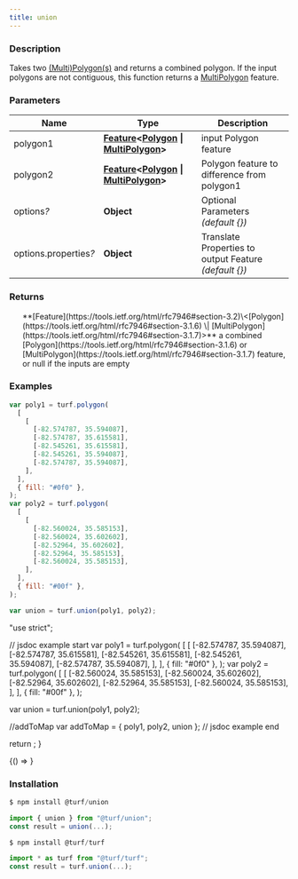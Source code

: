 ```yaml
---
title: union
---
```



### Description

Takes two [(Multi)Polygon(s)](https://tools.ietf.org/html/rfc7946#section-3.1.6) and returns a combined polygon. If the input polygons are not contiguous, this function returns a [MultiPolygon](https://tools.ietf.org/html/rfc7946#section-3.1.7) feature.

### Parameters

| Name                       | Type                                                                                                                                                                                               | Description                                            |
| -------------------------- | -------------------------------------------------------------------------------------------------------------------------------------------------------------------------------------------------- | ------------------------------------------------------ |
| polygon1                   | **[Feature](https://tools.ietf.org/html/rfc7946#section-3.2)\<[Polygon](https://tools.ietf.org/html/rfc7946#section-3.1.6) \| [MultiPolygon](https://tools.ietf.org/html/rfc7946#section-3.1.7)>** | input Polygon feature                                  |
| polygon2                   | **[Feature](https://tools.ietf.org/html/rfc7946#section-3.2)\<[Polygon](https://tools.ietf.org/html/rfc7946#section-3.1.6) \| [MultiPolygon](https://tools.ietf.org/html/rfc7946#section-3.1.7)>** | Polygon feature to difference from polygon1            |
| options<i>?</i>            | **Object**                                                                                                                                                                                         | Optional Parameters _(default \{})_                    |
| options.properties<i>?</i> | **Object**                                                                                                                                                                                         | Translate Properties to output Feature _(default \{})_ |

### Returns

<ul>
  **[Feature](https://tools.ietf.org/html/rfc7946#section-3.2)\<[Polygon](https://tools.ietf.org/html/rfc7946#section-3.1.6) \| [MultiPolygon](https://tools.ietf.org/html/rfc7946#section-3.1.7)>** a combined [Polygon](https://tools.ietf.org/html/rfc7946#section-3.1.6) or [MultiPolygon](https://tools.ietf.org/html/rfc7946#section-3.1.7) feature, or null if the inputs are empty

</ul>

### Examples

```javascript
var poly1 = turf.polygon(
  [
    [
      [-82.574787, 35.594087],
      [-82.574787, 35.615581],
      [-82.545261, 35.615581],
      [-82.545261, 35.594087],
      [-82.574787, 35.594087],
    ],
  ],
  { fill: "#0f0" },
);
var poly2 = turf.polygon(
  [
    [
      [-82.560024, 35.585153],
      [-82.560024, 35.602602],
      [-82.52964, 35.602602],
      [-82.52964, 35.585153],
      [-82.560024, 35.585153],
    ],
  ],
  { fill: "#00f" },
);

var union = turf.union(poly1, poly2);
```

  "use strict";

  // jsdoc example start
  var poly1 = turf.polygon(
    [
      [
        [-82.574787, 35.594087],
        [-82.574787, 35.615581],
        [-82.545261, 35.615581],
        [-82.545261, 35.594087],
        [-82.574787, 35.594087],
      ],
    ],
    { fill: "#0f0" },
  );
  var poly2 = turf.polygon(
    [
      [
        [-82.560024, 35.585153],
        [-82.560024, 35.602602],
        [-82.52964, 35.602602],
        [-82.52964, 35.585153],
        [-82.560024, 35.585153],
      ],
    ],
    { fill: "#00f" },
  );

  var union = turf.union(poly1, poly2);

  //addToMap
  var addToMap = { poly1, poly2, union };
  // jsdoc example end

  return <ExampleMap addToMap={addToMap} />;
}

<!-- prettier-ignore -->
<BrowserOnly>{() => <Map0 />}</BrowserOnly>

### Installation

```javascript
$ npm install @turf/union

import { union } from "@turf/union";
const result = union(...);
```

```javascript
$ npm install @turf/turf

import * as turf from "@turf/turf";
const result = turf.union(...);
```

